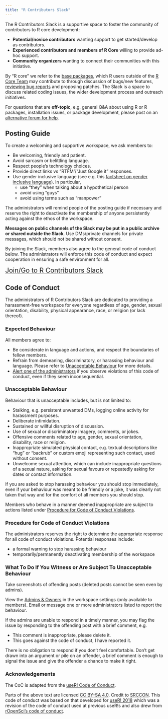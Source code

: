```yaml
---
title: "R Contributors Slack"
---
```


The R Contributors Slack is a supportive space to foster the community of contributors to R core development:

- **Potential/novice contributors** wanting support to get started/develop as contributors.
- **Experienced contributors and members of R Core** willing to provide ad-hoc support.
- **Community organizers** wanting to connect their communities with this initiative.

By "R core" we refer to the [base packages](https://cran.r-project.org/doc/FAQ/R-FAQ.html#Which-add_002don-packages-exist-for-R_003f), which R users outside of the [R Core Team](https://www.r-project.org/contributors.html) may contribute to through discussion of bugs/new features, [reviewing bug reports](https://blog.r-project.org/2019/10/09/r-can-use-your-help-reviewing-bug-reports/index.html) and proposing patches. The Slack is a space to discuss related coding issues, the wider development process and outreach initiatives. 

For questions that are **off-topic**, e.g. general Q&A about using R or R packages, installation issues, or package development, please post on an [alternative forum for help](r-help).

## Posting Guide

To create a welcoming and supportive workspace, we ask members to:

- Be welcoming, friendly and patient.
- Avoid sarcasm or belittling language.
- Respect people's technology choices.
- Provide direct links vs "RTFM"/"Just Google it" responses.
- Use gender inclusive language (see e.g. this [factsheet on gender inclusive language](https://services.anu.edu.au/human-resources/respect-inclusion/gender-inclusive-language)). In particular, 
    - use "they" when talking about a hypothetical person
    - avoid using "guys"
    - avoid using terms such as "manpower"

The administrators will remind people of the posting guide if necessary and reserve the right to deactivate the membership of anyone persistently acting against the ethos of the workspace.

**Messages on public channels of the Slack may be put in a public archive or shared outside the Slack**. Use DMs/private channels for private messages, which should not be shared without consent.

By joining the Slack, members also agree to the general code of conduct below. The administrators will enforce this code of conduct and expect cooperation in ensuring a safe environment for all. 

[[Join/Go to R Contributors Slack]{.btn .btn-primary role="button" style="font-size: 1.5em;"}](https://join.slack.com/t/r-contributors/shared_invite/zt-3f4z7sd2u-B3_bsZPTyAdR36TlEnAhPA)

## Code of Conduct

The administrators of R Contributors Slack are dedicated to providing a harassment-free workspace for everyone regardless of age, gender, sexual orientation, disability, physical appearance, race, or religion (or lack thereof). 

### Expected Behaviour

All members agree to: 

- Be considerate in language and actions, and respect the boundaries of fellow members.
- Refrain from demeaning, discriminatory, or harassing behaviour and language.  Please refer to [Unacceptable Behaviour](#unacceptable-behaviour) for more details. 
- [Alert one of the administrators](#what-to-do-if-you-witness-or-are-subject-to-unacceptable-behaviour) if you observe violations of this code of conduct, even if they seem inconsequential.

### Unacceptable Behaviour

Behaviour that is unacceptable includes, but is not limited to:

 - Stalking, e.g. persistent unwanted DMs, logging online activity for harassment purposes.
 - Deliberate intimidation.
 - Sustained or willful disruption of discussion.
 - Use of sexual or discriminatory imagery, comments, or jokes.
 - Offensive comments related to age, gender, sexual orientation, disability, race or religion.
 - Inappropriate simulated physical contact, e.g. textual descriptions like "hug" or "backrub" or custom emoji representing such contact, used without consent.
 - Unwelcome sexual attention, which can include inappropriate questions of a sexual nature, asking for sexual favours or repeatedly asking for dates or contact information.

If you are asked to stop harassing behaviour you should stop immediately, even if your behaviour was meant to be friendly or a joke, it was clearly not taken that way and for the comfort of all members you should stop.

Members who behave in a manner deemed inappropriate are subject to actions listed under [Procedure for Code of Conduct Violations](#procedure-for-code-of-conduct-violations).

### Procedure for Code of Conduct Violations

The administrators reserves the right to determine the appropriate response for all code of conduct violations. Potential responses include:

 - a formal warning to stop harassing behaviour
 - temporarily/permanently deactivating membership of the workspace

### What To Do If You Witness or Are Subject To Unacceptable Behaviour

Take screenshots of offending posts (deleted posts cannot be seen even by admins).

View the [Admins & Owners](https://r-contributors.slack.com/account/workspace-settings#admins) in the workspace settings (only available to members). Email or message one or more administrators listed to report the behaviour.

If the admins are unable to respond in a timely manner, you may flag the issue by responding to the offending post with a brief comment, e.g.

 - This comment is inappropriate, please delete it.
 - This goes against the code of conduct, I have reported it.

There is no obligation to respond if you don't feel comfortable. Don't get drawn into an argument or pile on an offender, a brief comment is enough to signal the issue and give the offender a chance to make it right.

### Acknowledgements

The CoC is adapted from the [useR! Code of Conduct](https://www.r-project.org/coc.html).

Parts of the above text are licensed [CC BY-SA 4.0](http://creativecommons.org/licenses/by-sa/4.0/). 
Credit to [SRCCON](https://srccon.org/conduct/). This code of conduct was based on that developed for [useR! 2018](https://user2018.r-project.org/code_of_conduct/) which was a revision of the code of conduct used at previous useR!s and also drew from [rOpenSci's code of conduct](https://ropensci.org/coc/).
